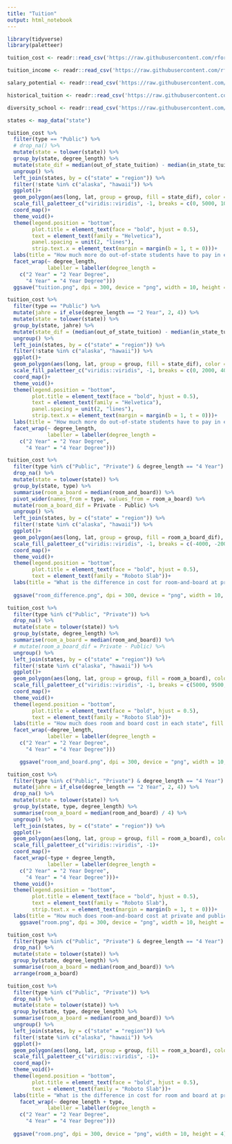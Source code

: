 ```yaml
---
title: "Tuition"
output: html_notebook
---
```


```r
library(tidyverse)
library(paletteer)
```

```r
tuition_cost <- readr::read_csv('https://raw.githubusercontent.com/rfordatascience/tidytuesday/master/data/2020/2020-03-10/tuition_cost.csv')

tuition_income <- readr::read_csv('https://raw.githubusercontent.com/rfordatascience/tidytuesday/master/data/2020/2020-03-10/tuition_income.csv') 

salary_potential <- readr::read_csv('https://raw.githubusercontent.com/rfordatascience/tidytuesday/master/data/2020/2020-03-10/salary_potential.csv')

historical_tuition <- readr::read_csv('https://raw.githubusercontent.com/rfordatascience/tidytuesday/master/data/2020/2020-03-10/historical_tuition.csv')

diversity_school <- readr::read_csv('https://raw.githubusercontent.com/rfordatascience/tidytuesday/master/data/2020/2020-03-10/diversity_school.csv')
```

```r
states <- map_data("state")
```

```r
tuition_cost %>% 
  filter(type == "Public") %>% 
  # drop_na() %>% 
  mutate(state = tolower(state)) %>% 
  group_by(state, degree_length) %>% 
  mutate(state_dif = median(out_of_state_tuition) - median(in_state_tuition)) %>% 
  ungroup() %>% 
  left_join(states, by = c("state" = "region")) %>% 
  filter(!state %in% c("alaska", "hawaii")) %>% 
  ggplot()+
  geom_polygon(aes(long, lat, group = group, fill = state_dif), color = "white", size = 0.1) +
  scale_fill_paletteer_c("viridis::viridis", -1, breaks = c(0, 5000, 10000, 15000), labels = c("0k", "5k", "10k", "15k"))+
  coord_map()+
  theme_void()+
  theme(legend.position = "bottom",
        plot.title = element_text(face = "bold", hjust = 0.5),
        text = element_text(family = "Helvetica"),
        panel.spacing = unit(2, "lines"),
        strip.text.x = element_text(margin = margin(b = 1, t = 0)))+
  labs(title = "How much more do out-of-state students have to pay in each state?", fill = "Median Difference in US $")+
  facet_wrap(~ degree_length,
             labeller = labeller(degree_length = 
    c("2 Year" = "2 Year Degree",
      "4 Year" = "4 Year Degree")))
  ggsave("tuition.png", dpi = 300, device = "png", width = 10, height = 4)
```

```r
tuition_cost %>% 
  filter(type == "Public") %>% 
  mutate(jahre = if_else(degree_length == "2 Year", 2, 4)) %>% 
  mutate(state = tolower(state)) %>% 
  group_by(state, jahre) %>% 
  mutate(state_dif = (median(out_of_state_tuition) - median(in_state_tuition)) / jahre) %>% 
  ungroup() %>% 
  left_join(states, by = c("state" = "region")) %>% 
  filter(!state %in% c("alaska", "hawaii")) %>% 
  ggplot()+
  geom_polygon(aes(long, lat, group = group, fill = state_dif), color = "white", size = 0.1) +
  scale_fill_paletteer_c("viridis::viridis", -1, breaks = c(0, 2000, 4000, 6000), labels = c("0k", "2k", "4k", "6k"))+
  coord_map()+
  theme_void()+
  theme(legend.position = "bottom",
        plot.title = element_text(face = "bold", hjust = 0.5),
        text = element_text(family = "Helvetica"),
        panel.spacing = unit(2, "lines"),
        strip.text.x = element_text(margin = margin(b = 1, t = 0)))+
  labs(title = "How much more do out-of-state students have to pay in each state?", fill = "Median per Year Difference in US $")+
  facet_wrap(~ degree_length,
             labeller = labeller(degree_length = 
    c("2 Year" = "2 Year Degree",
      "4 Year" = "4 Year Degree")))
```

```r
tuition_cost %>% 
  filter(type %in% c("Public", "Private") & degree_length == "4 Year") %>% 
  drop_na() %>%
  mutate(state = tolower(state)) %>% 
  group_by(state, type) %>% 
  summarise(room_a_board = median(room_and_board)) %>% 
  pivot_wider(names_from = type, values_from = room_a_board) %>% 
  mutate(room_a_board_dif = Private - Public) %>% 
  ungroup() %>% 
  left_join(states, by = c("state" = "region")) %>% 
  filter(!state %in% c("alaska", "hawaii")) %>% 
  ggplot()+
  geom_polygon(aes(long, lat, group = group, fill = room_a_board_dif), color = "white", size = 0.1) +
  scale_fill_paletteer_c("viridis::viridis", -1, breaks = c(-4000, -2000, 0, 2000), labels = c("-4k", "-2k", "0k", "2k"))+
  coord_map()+
  theme_void()+
  theme(legend.position = "bottom",
        plot.title = element_text(face = "bold", hjust = 0.5),
        text = element_text(family = "Roboto Slab"))+
  labs(title = "What is the difference in cost for room-and-board at private and public schools for 4 year degrees?", fill = "Median Difference in US $")
    
  ggsave("room_difference.png", dpi = 300, device = "png", width = 10, height = 4)
```

```r
tuition_cost %>% 
  filter(type %in% c("Public", "Private")) %>% 
  drop_na() %>%
  mutate(state = tolower(state)) %>% 
  group_by(state, degree_length) %>% 
  summarise(room_a_board = median(room_and_board)) %>% 
  # mutate(room_a_board_dif = Private - Public) %>% 
  ungroup() %>% 
  left_join(states, by = c("state" = "region")) %>% 
  filter(!state %in% c("alaska", "hawaii")) %>% 
  ggplot()+
  geom_polygon(aes(long, lat, group = group, fill = room_a_board), color = "white", size = 0.1) +
  scale_fill_paletteer_c("viridis::viridis", -1, breaks = c(5000, 9500, 14000), labels = c( "5k", "9.5k", "14k"))+
  coord_map()+
  theme_void()+
  theme(legend.position = "bottom",
        plot.title = element_text(face = "bold", hjust = 0.5),
        text = element_text(family = "Roboto Slab"))+
  labs(title = "How much does room and board cost in each state", fill = "Median Difference in US $")+
  facet_wrap(~degree_length,
             labeller = labeller(degree_length = 
    c("2 Year" = "2 Year Degree",
      "4 Year" = "4 Year Degree")))

    ggsave("room_and_board.png", dpi = 300, device = "png", width = 10, height = 4)
```

```r
tuition_cost %>% 
  filter(type %in% c("Public", "Private") & degree_length == "4 Year") %>% 
  mutate(jahre = if_else(degree_length == "2 Year", 2, 4)) %>% 
  drop_na() %>% 
  mutate(state = tolower(state)) %>% 
  group_by(state, type, degree_length) %>% 
  summarise(room_a_board = median(room_and_board) / 4) %>% 
  ungroup() %>% 
  left_join(states, by = c("state" = "region")) %>% 
  ggplot()+
  geom_polygon(aes(long, lat, group = group, fill = room_a_board), color = "white", size = 0.1) +
  scale_fill_paletteer_c("viridis::viridis", -1)+
  coord_map()+
  facet_wrap(~type + degree_length,
             labeller = labeller(degree_length = 
    c("2 Year" = "2 Year Degree",
      "4 Year" = "4 Year Degree")))+
  theme_void()+
  theme(legend.position = "bottom",
        plot.title = element_text(face = "bold", hjust = 0.5),
        text = element_text(family = "Roboto Slab"),
        strip.text.x = element_text(margin = margin(b = 1, t = 0)))+
  labs(title = "How much does room-and-board cost at private and public schools per year?", fill = "Median per Year Cost in US $")
    ggsave("room.png", dpi = 300, device = "png", width = 10, height = 4)
```

```r
tuition_cost %>% 
  filter(type %in% c("Public", "Private") & degree_length == "4 Year") %>% 
  drop_na() %>%
  mutate(state = tolower(state)) %>% 
  group_by(state, degree_length) %>% 
  summarise(room_a_board = median(room_and_board)) %>% 
  arrange(room_a_board)
```

```r
tuition_cost %>% 
  filter(type %in% c("Public", "Private")) %>% 
  drop_na() %>%
  mutate(state = tolower(state)) %>% 
  group_by(state, type, degree_length) %>% 
  summarise(room_a_board = median(room_and_board)) %>% 
  ungroup() %>% 
  left_join(states, by = c("state" = "region")) %>% 
  filter(!state %in% c("alaska", "hawaii")) %>% 
  ggplot()+
  geom_polygon(aes(long, lat, group = group, fill = room_a_board), color = "white", size = 0.1) +
  scale_fill_paletteer_c("viridis::viridis", -1)+
  coord_map()+
  theme_void()+
  theme(legend.position = "bottom",
        plot.title = element_text(face = "bold", hjust = 0.5),
        text = element_text(family = "Roboto Slab"))+
  labs(title = "What is the difference in cost for room and board at private and public schools?", fill = "Median per Year Difference in US $")+
    facet_wrap(~ degree_length + type,
             labeller = labeller(degree_length = 
    c("2 Year" = "2 Year Degree",
      "4 Year" = "4 Year Degree")))
    
  ggsave("room.png", dpi = 300, device = "png", width = 10, height = 4)
```

